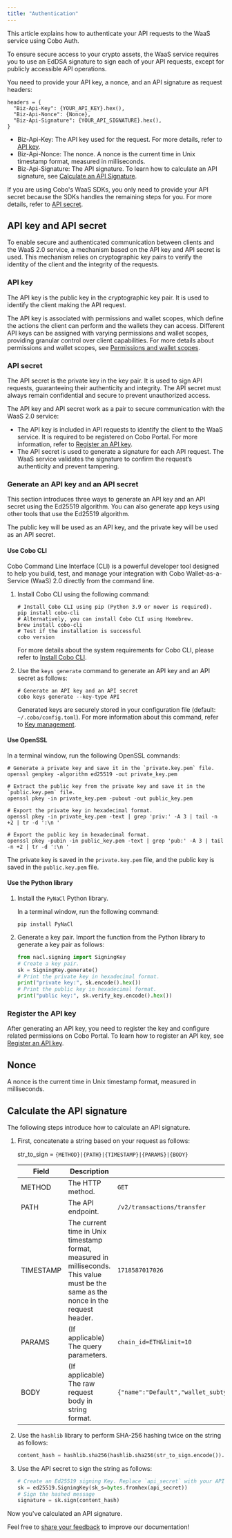 ```yaml
---
title: "Authentication"
---
```


This article explains how to authenticate your API requests to the WaaS service using Cobo Auth. 

To ensure secure access to your crypto assets, the WaaS service requires you to use an EdDSA signature to sign each of your API requests, except for publicly accessible API operations.

You need to provide your API key, a nonce, and an API signature as request headers:

```
headers = {
  "Biz-Api-Key": {YOUR_API_KEY}.hex(),
  "Biz-Api-Nonce": {Nonce},
  "Biz-Api-Signature": {YOUR_API_SIGNATURE}.hex(),
}
```

- Biz-Api-Key: The API key used for the request. For more details, refer to [API key](#api-key).
- Biz-Api-Nonce: The nonce. A nonce is the current time in Unix timestamp format, measured in milliseconds. 
- Biz-Api-Signature: The API signature. To learn how to calculate an API signature, see [Calculate an API Signature](#calculate-the-api-signature).

If you are using Cobo's WaaS SDKs, you only need to provide your API secret because the SDKs handles the remaining steps for you. For more details, refer to [API secret](#api-secret).

## API key and API secret

To enable secure and authenticated communication between clients and the WaaS 2.0 service, a mechanism based on the API key and API secret is used.  This mechanism relies on cryptographic key pairs to verify the identity of the client and the integrity of the requests.

### API key

The API key is the public key in the cryptographic key pair. It is used to identify the client making the API request. 

The API key is associated with permissions and wallet scopes, which define the actions the client can perform and the wallets they can access. Different API keys can be assigned with varying permissions and wallet scopes, providing granular control over client capabilities. 
<Info>For more details about permissions and wallet scopes, see [Permissions and wallet scopes](/v2/guides/overview/permissions-and-wallet-scopes).</Info>

### API secret

The API secret is the private key in the key pair. It is used to sign API requests, guaranteeing their authenticity and integrity. The API secret must always remain confidential and secure to prevent unauthorized access.

The API key and API secret work as a pair to secure communication with the WaaS 2.0 service:

- The API key is included in API requests to identify the client to the WaaS service. It is required to be registered on Cobo Portal. For more information, refer to [Register an API key](https://manuals.cobo.com/en/portal/developer-console/create-api-key).
- The API secret is used to generate a signature for each API request. The WaaS service validates the signature to confirm the request’s authenticity and prevent tampering.

### Generate an API key and an API secret

This section introduces three ways to generate an API key and an API secret using the Ed25519 algorithm. You can also generate app keys using other tools that use the Ed25519 algorithm.

The public key will be used as an API key, and the private key will be used as an API secret.

#### Use Cobo CLI

Cobo Command Line Interface (CLI) is a powerful developer tool designed to help you build, test, and manage your integration with Cobo Wallet-as-a-Service (WaaS) 2.0 directly from the command line.

1. Install Cobo CLI using the following command:

    ```shell
    # Install Cobo CLI using pip (Python 3.9 or newer is required).
    pip install cobo-cli
    # Alternatively, you can install Cobo CLI using Homebrew.
    brew install cobo-cli
    # Test if the installation is successful
    cobo version
    ```

    For more details about the system requirements for Cobo CLI, please refer to [Install Cobo CLI](/v2/developer-tools/cobo-cli/quick-start-guide#system-requirements).

2. Use the `keys generate` command to generate an API key and an API secret as follows:

    ```shell
    # Generate an API key and an API secret
    cobo keys generate --key-type API
    ```

    Generated keys are securely stored in your configuration file (default: `~/.cobo/config.toml`). For more information about this command, refer to [Key management](/v2/developer-tools/cobo-cli/key-management).

#### Use OpenSSL

In a terminal window, run the following OpenSSL commands:

```shell
# Generate a private key and save it in the `private.key.pem` file.
openssl genpkey -algorithm ed25519 -out private_key.pem

# Extract the public key from the private key and save it in the `public.key.pem` file.
openssl pkey -in private_key.pem -pubout -out public_key.pem

# Export the private key in hexadecimal format.
openssl pkey -in private_key.pem -text | grep 'priv:' -A 3 | tail -n +2 | tr -d ':\n '

# Export the public key in hexadecimal format.
openssl pkey -pubin -in public_key.pem -text | grep 'pub:' -A 3 | tail -n +2 | tr -d ':\n '
```

The private key is saved in the `private.key.pem` file, and the public key is saved in the `public.key.pem` file.

#### Use the Python library

1. Install the `PyNaCl` Python library.

   In a terminal window, run the following command:
    ```shell
    pip install PyNaCl
    ```

2. Generate a key pair.
   Import the function from the Python library to generate a key pair as follows:

    ```python
    from nacl.signing import SigningKey
    # Create a key pair.
    sk = SigningKey.generate()
    # Print the private key in hexadecimal format.
    print("private key:", sk.encode().hex())
    # Print the public key in hexadecimal format.
    print("public key:", sk.verify_key.encode().hex())

### Register the API key

After generating an API key, you need to register the key and configure related permissions on Cobo Portal. To learn how to register an API key, see [Register an API key](https://manuals.cobo.com/en/portal/developer-console/create-api-key). 

## Nonce

A nonce is the current time in Unix timestamp format, measured in milliseconds. 

## Calculate the API signature

The following steps introduce how to calculate an API signature.

1. First, concatenate a string based on your request as follows:

    str_to_sign = `{METHOD}|{PATH}|{TIMESTAMP}|{PARAMS}|{BODY}`

    | **Field** | **Description**                                              | **Example**                                                  |
    | --------- | ------------------------------------------------------------ | ------------------------------------------------------------ |
    | METHOD    | The HTTP method.                                             | `GET`                                                          |
    | PATH      | The API endpoint.                                            | `/v2/transactions/transfer`                                    |
    | TIMESTAMP | The current time in Unix timestamp format, measured in milliseconds. This value must be the same as the nonce in the request header. | `1718587017026`                                                |
    | PARAMS    | (If applicable) The query parameters.                        | `chain_id=ETH&limit=10  `                                      |
    | BODY      | (If applicable) The raw request body in string format.       | `{"name":"Default","wallet_subtype":"Asset","wallet_type":"Custodial"}` |


2. Use the `hashlib` library to perform SHA-256 hashing twice on the string as follows:

    ```python
    content_hash = hashlib.sha256(hashlib.sha256(str_to_sign.encode()).digest()).digest()
    ```

3. Use the API secret to sign the string as follows:

    ```python
    # Create an Ed25519 signing Key. Replace `api_secret` with your API secret.
    sk = ed25519.SigningKey(sk_s=bytes.fromhex(api_secret))
    # Sign the hashed message
    signature = sk.sign(content_hash)
    ```

Now you've calculated an API signature.

<Tip>Feel free to [share your feedback](https://forms.zohopublic.com/cobo/form/DocumentFeedbackForm/formperma/QvLOhxJv1_JMsJ-1dleZ8Itb_7rzN-LtgvsDdxosoVI) to improve our documentation!</Tip>